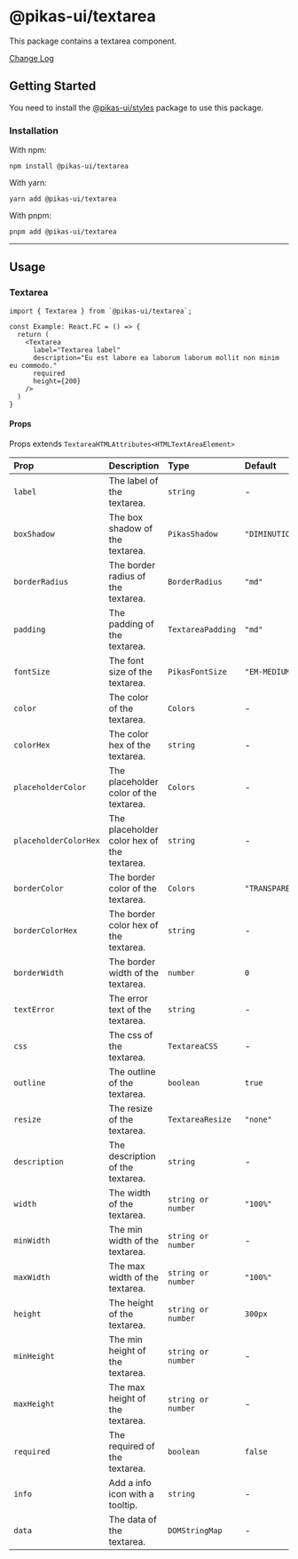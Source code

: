 

<NextSeo title="Textarea" />

# @pikas-ui/textarea

This package contains a textarea component.

<a href="https://github.com/Achaak/pikas/blob/main/packages/ui/textarea/CHANGELOG.md">
  Change Log
</a>

## Getting Started

You need to install the <a href={stylesLink}>@pikas-ui/styles</a> package to use this package.

### Installation

With npm:

```
npm install @pikas-ui/textarea
```

With yarn:

```
yarn add @pikas-ui/textarea
```

With pnpm:

```
pnpm add @pikas-ui/textarea
```

---

## Usage

### Textarea

<TextareaExample />

```tsx
import { Textarea } from `@pikas-ui/textarea`;

const Example: React.FC = () => {
  return (
    <Textarea
      label="Textarea label"
      description="Eu est labore ea laborum laborum mollit non minim eu commodo."
      required
      height={200}
    />
  )
}
```

#### Props

Props extends `TextareaHTMLAttributes<HTMLTextAreaElement>`

| Prop                  | Description                                | Type               | Default          |
| :-------------------- | :----------------------------------------- | :----------------- | :--------------- |
| `label`               | The label of the textarea.                 | `string`           | -                |
| `boxShadow`           | The box shadow of the textarea.            | `PikasShadow`      | `"DIMINUTION_1"` |
| `borderRadius`        | The border radius of the textarea.         | `BorderRadius`     | `"md"`           |
| `padding`             | The padding of the textarea.               | `TextareaPadding`  | `"md"`           |
| `fontSize`            | The font size of the textarea.             | `PikasFontSize`    | `"EM-MEDIUM"`    |
| `color`               | The color of the textarea.                 | `Colors`           | -                |
| `colorHex`            | The color hex of the textarea.             | `string`           | -                |
| `placeholderColor`    | The placeholder color of the textarea.     | `Colors`           | -                |
| `placeholderColorHex` | The placeholder color hex of the textarea. | `string`           | -                |
| `borderColor`         | The border color of the textarea.          | `Colors`           | `"TRANSPARENT"`  |
| `borderColorHex`      | The border color hex of the textarea.      | `string`           | -                |
| `borderWidth`         | The border width of the textarea.          | `number`           | `0`              |
| `textError`           | The error text of the textarea.            | `string`           | -                |
| `css`                 | The css of the textarea.                   | `TextareaCSS`      | -                |
| `outline`             | The outline of the textarea.               | `boolean`          | `true`           |
| `resize`              | The resize of the textarea.                | `TextareaResize`   | `"none"`         |
| `description`         | The description of the textarea.           | `string`           | -                |
| `width`               | The width of the textarea.                 | `string or number` | `"100%"`         |
| `minWidth`            | The min width of the textarea.             | `string or number` | -                |
| `maxWidth`            | The max width of the textarea.             | `string or number` | `"100%"`         |
| `height`              | The height of the textarea.                | `string or number` | `300px`          |
| `minHeight`           | The min height of the textarea.            | `string or number` | -                |
| `maxHeight`           | The max height of the textarea.            | `string or number` | -                |
| `required`            | The required of the textarea.              | `boolean`          | `false`          |
| `info`                | Add a info icon with a tooltip.            | `string`           | -                |
| `data`                | The data of the textarea.                  | `DOMStringMap`     | -                |
